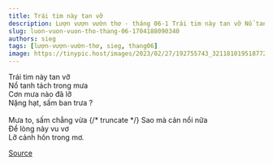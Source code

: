 ```yaml
---
title: Trái tim này tan vỡ
description: Lượn vượn vườn thơ - tháng 06-1 Trái tim này tan vỡ Nổ tanh tách trong mưa
slug: luon-vuon-vuon-tho-thang-06-1704188090340
authors: sieg
tags: [lượn-vượn-vườn-thơ, sieg, thang06]
image: https://tinypic.host/images/2023/02/27/192755743_321181019518772_651281464021580370_n.th.jpg
---
```


Trái tim này tan vỡ\
Nổ tanh tách trong mưa\
Cơn mưa nào đã lỡ\
Nặng hạt, sấm ban trưa ?\
\
Mưa to, sấm chẳng vừa
{/* truncate */}
Sao mà cản nổi nữa\
Để lòng này vu vơ\
Lỡ cảnh hôn trong mơ.

[Source](https://www.facebook.com/ape.poem/posts/pfbid02YSUY7rcDebPd4knDgadwvusgvWzQKJQfwCRTLVmxBVW3ZiJkb44LDT4MzcVanCqXl)

